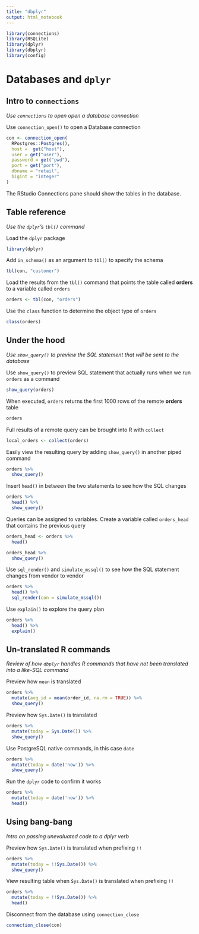 ```yaml
---
title: "dbplyr"
output: html_notebook
---
```


```r
library(connections)
library(RSQLite)
library(dplyr)
library(dbplyr)
library(config)
```

# Databases and `dplyr`

## Intro to `connections`
*Use `connections` to open open a database connection*

Use `connection_open()` to open a Database connection
```r
con <- connection_open(
  RPostgres::Postgres(),
  host =  get("host"),
  user = get("user"),
  password = get("pwd"),
  port = get("port"),
  dbname = "retail",
  bigint = "integer"
)
```
    
The RStudio Connections pane should show the tables in the database.

## Table reference
*Use the `dplyr`'s `tbl()` command*

Load the `dplyr` package
```r
library(dplyr)
```

Add `in_schema()` as an argument to `tbl()` to specify the schema
```r
tbl(con, "customer")
```

Load the results from the `tbl()` command that points the table called **orders** to a variable called `orders` 
```r
orders <- tbl(con, "orders")
```
    
Use the `class` function to determine the object type of `orders`
```r
class(orders)
```

## Under the hood 
*Use `show_query()` to preview the SQL statement that will be sent to the database*

Use `show_query()` to preview SQL statement that actually runs when we run `orders` as a command
```r
show_query(orders)
```
    
When executed, `orders` returns the first 1000 rows of the remote **orders** table
```r
orders
```

Full results of a remote query can be brought into R with `collect`
```r
local_orders <- collect(orders)
```

Easily view the resulting query by adding `show_query()` in another piped command
```r
orders %>%
  show_query()
```

Insert `head()` in between the two statements to see how the SQL changes
```r
orders %>%
  head() %>%
  show_query()
```
    
Queries can be assigned to variables. Create a variable called `orders_head` that contains the previous query
```r
orders_head <- orders %>% 
  head()

orders_head %>% 
  show_query()
```

Use `sql_render()` and `simulate_mssql()` to see how the SQL statement changes from vendor to vendor
```r
orders %>%
  head() %>%
  sql_render(con = simulate_mssql()) 
```

Use `explain()` to explore the query plan
```r
orders %>% 
  head() %>% 
  explain()
```
    
## Un-translated R commands
*Review of how `dbplyr` handles R commands that have not been translated into a like-SQL command*

Preview how `mean` is translated
```r
orders %>% 
  mutate(avg_id = mean(order_id, na.rm = TRUE)) %>% 
  show_query()
```

Preview how `Sys.Date()` is translated
```r
orders %>%
  mutate(today = Sys.Date()) %>%
  show_query()
```

Use PostgreSQL native commands, in this case `date`
```r
orders %>%
  mutate(today = date('now')) %>%
  show_query()
```

Run the `dplyr` code to confirm it works
```r
orders %>%
  mutate(today = date('now')) %>%
  head()
```

## Using bang-bang
*Intro on passing unevaluated code to a dplyr verb*

Preview how `Sys.Date()` is translated when prefixing `!!`
```r
orders %>%
  mutate(today = !!Sys.Date()) %>%
  show_query()
```

View resulting table when `Sys.Date()` is translated when prefixing `!!`
```r
orders %>%
  mutate(today = !!Sys.Date()) %>%
  head()
```

Disconnect from the database using `connection_close`
```r
connection_close(con)
```

